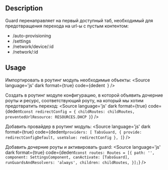 
<Meta title="Guards/TabsGuard"/>

## Description
Guard перенаправляет на первый доступный таб, необходимый для предотвращения перехода на url-ы с пустым контентом:
* /auto-provisioning
* /settings
* /network/device/:id
* /network/:id

## Usage
Импортировать в роутинг модуль необходимые объекты:
<Source
  language='js'
  dark
  format={true}
  code={dedent`
  `}
/>

Создать в роутинг модуле конфигурацию, в которой объявить дочерние роуты и ресурс, соответствующий роуту, на который мы хотим предотвратить переход:
<Source
  language='js'
  dark
  format={true}
  code={dedent`
    const redirectConfig = {
      childRoutes: childRoutes,
      preventedUrlResource: RESOURCES.DHCP
    }
  `}
/>

Добавить провайдер в роутинг модуль:
<Source
  language='js'
  dark
  format={true}
  code={dedent`
    providers: [
      TabsGuard,
      {
        provide: redirectConfigDefault,
        useValue: redirectConfig
      },
    ]
  `}
/>

Добавить дочерние роуты и активировать guard:
<Source
  language='js'
  dark
  format={true}
  code={dedent`
    const routes: Routes = [{
      path: '',
      component: SettingsComponent,
      canActivate: [TabsGuard],
      runGuardsAndResolvers: 'always',
      children: childRoutes,
    }];
  `}
/>
